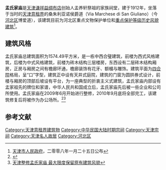 {{文物保护单位
| 级别 = 省级
| 省区市 = 天津市
| 名称 = 孟氏家庙
| 图片 = [[File:孟氏家庙.jpg|200px]]
| 编号 = 4-113
| 分类 = 近现代重要史迹及代表性建筑
| 时代 = 1912年
| 所在 = [[天津市|天津市]][[河北区|河北区]]
| 登录 = 2013年1月5日
}}
'''孟氏家庙'''是[[天津谦祥益绸布店|天津谦祥益绸布店]]创始人孟养轩祭祖的家族祠堂，建于1912年，坐落于当时的[[天津意租界|天津意租界]]的桑朱利亚诺侯爵道（Via Marchese di San Giuliano）（今[[河北区|河北区]]博爱道），该建筑目前为河北区重点文物保护单位和[[天津历史风貌建筑|重点保护等级历史风貌建筑]]<ref>[[天津市人民政府|天津市人民政府]]，二零零八年一月二十五日公布</ref>。

== 建筑风格 ==
{{天津历史风貌建筑|
省区市 = 天津市 |
名称 = 孟氏家庙|
图片 = [[File:孟氏旧宅铭牌.jpg|200px]]|
编号 = 0520013 |
等级 = 重点保护 |
时代 = 1912年 |
所在 = [[天津市|天津市]][[河北区|河北区]] |
公布 = 2008年1月25日 |
}}

孟氏家庙总建筑面积为1574.49平方米，是一栋中西合璧建筑，前楼为西式风格建筑，后楼为中式风格建筑，前楼为砖木结构三层楼房，东西设有二层砖木结构厢房，正房与厢房之间有檐廊环通，檐廊装饰有花牙、额楣与雕饰。建筑平面为[[四合院|四合院]]格局，呈“口”字型，建筑正中设有天井式庭院，建筑的门窗为圆拱券式设计，前楼与厢房的顶部后坡设有平台，为一座典型的折衷主义式建筑，孟氏家庙内部设有孟家祖先的牌位和家谱，中华人民共和国成立后，孟氏家庙先后被一些企业和公司所使用。孟氏家庙在2009年6月开始进行整修，2010年9月底将全部完工，该建筑修复后将被作为办公场所。<ref>{{Cite web |url=http://www.dayoo.com/roll/201009/08/10000307_103475189.htm |title=孟氏家庙修复依然本色派 楼体穿上透明“外衣” |access-date=2010-12-30 |archive-date=2016-03-04 |archive-url=https://web.archive.org/web/20160304091211/http://www.dayoo.com/roll/201009/08/10000307_103475189.htm |dead-url=yes }}</ref><ref>[http://www.chinadaily.com.cn/dfpd/tianjin/2010-07-19/content_592556_3.html 天津整修孟氏家庙 最大限度保留原有建筑风貌]</ref>

== 参考文献 ==
{{Reflist|2}}

{{天津市名人故居}}
{{天津市文物保护单位}}
[[Category:天津意租界建筑物|Category:天津意租界建筑物]]
[[Category:中华民国大陆时期宗祠|Category:中华民国大陆时期宗祠]]
[[Category:天津宗祠|Category:天津宗祠]]
[[Category:天津名人故居|Category:天津名人故居]]
[[Category:河北区|Category:河北区]]